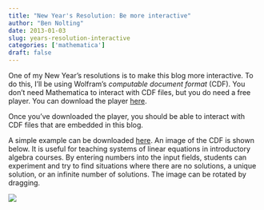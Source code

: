 ```yaml
---
title: "New Year's Resolution: Be more interactive"
author: "Ben Nolting"
date: 2013-01-03
slug: years-resolution-interactive
categories: ['mathematica']
draft: false
---
```


One of my New Year's resolutions is to make this blog more interactive. To do this, I'll be using Wolfram's _computable document format_ (CDF). You don't need Mathematica to interact with CDF files, but you do need a free player. You can download the player [here](https://www.wolfram.com/player/). 

Once you've downloaded the player, you should be able to interact with CDF files that are embedded in this blog. 

A simple example can be downloaded [here](/code/LinearSys1.cdf). An image of the CDF is shown below. It is useful for teaching systems of linear equations in introductory algebra courses. By entering numbers into the input fields, students can experiment and try to find situations where there are no solutions, a unique solution, or an infinite number of solutions. The image can be rotated by dragging. 

![](/img/LinearSys1.jpg)
